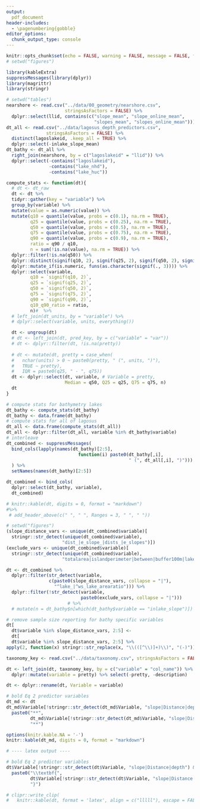 ```yaml
---
output:
  pdf_document
header-includes: 
  - \pagenumbering{gobble}
editor_options: 
  chunk_output_type: console
---
```


```r
knitr::opts_chunk$set(echo = FALSE, warning = FALSE, message = FALSE, fig.path = "../figures/", fig.width = 5, fig.height = 6)
# setwd("figures")
```

```r
library(kableExtra)
suppressMessages(library(dplyr))
library(magrittr)
library(stringr)

# setwd("tables")
nearshore <- read.csv("../data/00_geometry/nearshore.csv", 
                      stringsAsFactors = FALSE) %>%
  dplyr::select(llid, contains(c("slope_mean", "slope_online_mean", 
                                 "slopes_mean", "slopes_online_mean")))
dt_all <- read.csv("../data/lagosus_depth_predictors.csv", 
               stringsAsFactors = FALSE) %>%
  distinct(lagoslakeid, .keep_all = TRUE) %>%
  dplyr::select(-inlake_slope_mean)
dt_bathy <- dt_all %>%
  right_join(nearshore, by = c("lagoslakeid" = "llid")) %>%
  dplyr::select(-contains("lagoslakeid"), 
                -contains("lake_nhd"), 
                -contains("lake_huc"))

compute_stats <- function(dt){
  # dt <- dt_raw
  dt <- dt %>%
  tidyr::gather(key = "variable") %>%
  group_by(variable) %>%
  mutate(value = as.numeric(value)) %>%
  mutate(q10 = quantile(value, probs = c(0.1), na.rm = TRUE),
         q25 = quantile(value, probs = c(0.25), na.rm = TRUE),
         q50 = quantile(value, probs = c(0.5), na.rm = TRUE),
         q75 = quantile(value, probs = c(0.75), na.rm = TRUE),
         q90 = quantile(value, probs = c(0.9), na.rm = TRUE), 
         ratio = q90 / q10, 
         n = sum(!is.na(value), na.rm = TRUE)) %>%
  dplyr::filter(!is.na(q50)) %>%
  dplyr::distinct(signif(q10, 2), signif(q25, 2), signif(q50, 2), signif(q75, 2), signif(q90, 2), ratio, n) %>%
  dplyr::mutate_if(is.numeric, funs(as.character(signif(., 3)))) %>%
  dplyr::select(variable, 
         q10 = `signif(q10, 2)`,
         q25 = `signif(q25, 2)`,
         q50 = `signif(q50, 2)`,
         q75 = `signif(q75, 2)`,
         q90 = `signif(q90, 2)`,
         q10_q90_ratio = ratio,
         n)#  %>%
  # left_join(dt_units, by = "variable") %>%
  # dplyr::select(variable, units, everything())

  dt <- ungroup(dt)
  # dt <- left_join(dt, pred_key, by = c("variable" = "var"))
  # dt <- dplyr::filter(dt, !is.na(pretty))
  
  # dt <- mutate(dt, pretty = case_when(
  #   nchar(units) > 0 ~ paste0(pretty, " (", units, ")"),
  #   TRUE ~ pretty), 
  #   IQR = paste0(q25, " - ", q75))
  dt <- dplyr::select(dt, variable, # Variable = pretty,
                      Median = q50, Q25 = q25, Q75 = q75, n)
  dt
}

# compute stats for bathymetry lakes
dt_bathy <- compute_stats(dt_bathy)
dt_bathy <- data.frame(dt_bathy)
# compute stats for all of lagosus
dt_all <- data.frame(compute_stats(dt_all))
dt_all <- dplyr::filter(dt_all, variable %in% dt_bathy$variable) 
# interleave
dt_combined <- suppressMessages(
  bind_cols(lapply(names(dt_bathy)[2:5], 
                           function(i) paste0(dt_bathy[,i], 
                                              " (", dt_all[,i], ")")))
  ) %>%
  setNames(names(dt_bathy)[2:5])

dt_combined <- bind_cols(
  dplyr::select(dt_bathy, variable), 
  dt_combined)

# knitr::kable(dt, digits = 0, format = "markdown") 
#%>%
 # add_header_above(c(" ", " ", Ranges = 3, " ", " "))
```

```r
# setwd("figures")
(slope_distance_vars <- unique(dt_combined$variable)[
  stringr::str_detect(unique(dt_combined$variable), 
                     "dist_|e_slope_|dists_|e_slopes")])
(exclude_vars <- unique(dt_combined$variable)[
  stringr::str_detect(unique(dt_combined$variable), 
                     "totalarea|islandperimeter|between|buffer100m|lake_meandepth_m")])

dt <- dt_combined %>%
  dplyr::filter(str_detect(variable, 
                c(paste0(slope_distance_vars, collapse = "|"),
                  "^lake_|^ws_lake_arearatio"))) %>%
  dplyr::filter(!str_detect(variable,
                            paste0(exclude_vars, collapse = "|")))
                       # %>%
  # mutate(n = dt_bathy$n[which(dt_bathy$variable == "inlake_slope")])

# remove sample size reporting for bathy specific variables
dt[
  dt$variable %in% slope_distance_vars, 2:5] <- 
  dt[
  dt$variable %in% slope_distance_vars, 2:5] %>%
apply(2, function(x) stringr::str_replace(x, "\\(([^\\)]+)\\)", "(-)"))

taxonomy_key <- read.csv("../data/taxonomy.csv", stringsAsFactors = FALSE)

dt <- left_join(dt, taxonomy_key, by = c("variable" = "col_name")) %>%
  dplyr::mutate(variable = pretty) %>% select(-pretty, -description)

dt <- dplyr::rename(dt, Variable = variable)

# bold Eq 2 predictor variables
dt_md <- dt
dt_md$Variable[!stringr::str_detect(dt_md$Variable, "slope|Distance|depth") & !is.na(dt_md$Variable)] <- 
  paste0("**", 
         dt_md$Variable[!stringr::str_detect(dt_md$Variable, "slope|Distance|depth") & !is.na(dt_md$Variable)],
         "**") 

options(knitr.kable.NA = '-')
knitr::kable(dt_md, digits = 0, format = "markdown") 

# ---- latex output ----

# bold Eq 2 predictor variables
dt$Variable[!stringr::str_detect(dt$Variable, "slope|Distance|depth") & !is.na(dt_md$Variable)] <- 
  paste0("\\textbf{", 
         dt$Variable[!stringr::str_detect(dt$Variable, "slope|Distance|depth") & !is.na(dt_md$Variable)],
         "}") 

# clipr::write_clip(
#   knitr::kable(dt, format = 'latex', align = c("lllll"), escape = FALSE))
```
